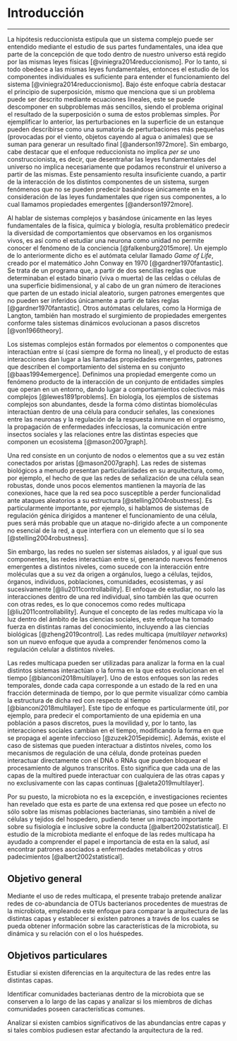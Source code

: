 # Introducción {-}

----

La hipótesis reduccionista estipula que un sistema complejo puede ser entendido mediante el estudio de sus partes fundamentales, una idea que parte de la concepción de que todo dentro de nuestro universo está regido por las mismas leyes físicas [@viniegra2014reduccionismo]. Por lo tanto, si todo obedece a las mismas leyes fundamentales, entonces el estudio de los componentes individuales es suficiente para entender el funcionamiento del sistema [@viniegra2014reduccionismo].  Bajo éste enfoque cabría destacar el principio de superposición, mismo que menciona que si un problema puede ser descrito mediante ecuaciones lineales, este se puede descomponer en subproblemas más sencillos, siendo el problema original el resultado de la superposición o suma de estos problemas simples. Por ejemplificar lo anterior, las perturbaciones en la superficie de un estanque pueden describirse como una sumatoria de perturbaciones más pequeñas (provocadas por el viento, objetos cayendo al agua o animales) que se suman para generar un resultado final [@anderson1972more]. Sin embargo, cabe destacar que el enfoque reduccionista no implica *per se* uno construccionista, es decir, que desentrañar las leyes fundamentales del universo no implica necesariamente que podamos reconstruir el universo a partir de las mismas. Este pensamiento resulta insuficiente cuando, a partir de la interacción de los distintos componentes de un sistema, surgen fenómenos que no se pueden predecir basándose únicamente en la consideración de las leyes fundamentales que rigen sus componentes, a lo cual llamamos propiedades emergentes [@anderson1972more].

Al hablar de sistemas complejos y basándose únicamente en las leyes fundamentales de la física, química y biología, resulta problemático predecir la diversidad de comportamientos  que observamos en los organismos vivos, es así como el estudiar una neurona como unidad no permite conocer el fenómeno de la conciencia [@falkenburg2015more]. Un ejemplo de lo anteriormente dicho es el autómata celular llamado *Game of Life*, creado por el matemático John Conway en 1970 [@gardner1970fantastic]. Se trata de un programa que, a partir de dos sencillas reglas que determinaban el estado binario (viva o muerta) de las celdas o células de una superficie bidimensional, y al cabo de un gran número de iteraciones que parten de un estado inicial aleatorio, surgen patrones emergentes que no pueden ser inferidos únicamente a partir de tales reglas [@gardner1970fantastic]. Otros autómatas celulares, como la Hormiga de Langton, también han mostrado el surgimiento de propiedades emergentes conforme tales sistemas dinámicos evolucionan a pasos discretos [@von1966theory].

Los sistemas complejos están formados por elementos o componentes que interactúan entre sí (casi siempre de forma no lineal), y el producto de estas interacciones dan lugar a las llamadas propiedades emergentes, patrones que describen el comportamiento del sistema en su conjunto [@baas1994emergence]. Definimos una propiedad emergente como un fenómeno producto de la interacción de un conjunto de entidades simples que operan en un entorno, dando lugar a comportamientos colectivos más complejos [@lewes1891problems]. En biología, los ejemplos de sistemas complejos son abundantes, desde la forma cómo  distintas biomoléculas interactúan dentro de una célula para conducir señales, las conexiones entre las neuronas y la regulación de la respuesta inmune en el organismo, la propagación de enfermedades infecciosas, la comunicación entre insectos sociales y las relaciones entre las distintas especies que componen un ecosistema [@mason2007graph].

Una red consiste en un conjunto de nodos o elementos que a su vez están conectados por aristas [@mason2007graph]. Las redes de sistemas biológicos a menudo presentan particularidades en su arquitectura, como, por ejemplo, el hecho de que las redes de señalización de una célula sean robustas, donde unos pocos elementos mantienen la mayoría de las conexiones, hace que la red sea poco susceptible a perder funcionalidad ante ataques aleatorios a su estructura [@stelling2004robustness]. Es particularmente importante, por ejemplo, si hablamos de sistemas de regulación génica dirigidos a mantener el funcionamiento de una célula, pues será más probable que un ataque no-dirigido afecte a un componente no esencial de la red, a que interfiera con un elemento que sí lo sea [@stelling2004robustness].

Sin embargo, las redes no suelen ser sistemas aislados, y al igual que sus componentes, las redes interactúan entre sí, generando nuevos fenómenos emergentes a distintos niveles, como sucede con la interacción entre moléculas que a su vez da origen a orgánulos, luego a células, tejidos, órganos, individuos, poblaciones, comunidades, ecosistemas, y así sucesivamente [@liu2011controllability]. El enfoque de estudiar, no solo las interacciones dentro de una red individual, sino también las que ocurren con otras redes, es lo que conocemos como redes multicapa [@liu2011controllability]. Aunque el concepto de las redes multicapa vio la luz dentro del ámbito de las ciencias sociales, este enfoque ha tomado fuerza en distintas ramas del conocimiento, incluyendo a las ciencias biológicas [@zheng2019control]. Las redes multicapa (*multilayer networks*) son un nuevo enfoque que ayuda a comprender fenómenos como la regulación celular a distintos niveles.

Las redes multicapa pueden ser utilizadas para analizar la forma en la cual distintos sistemas interactúan o la forma en la que estos evolucionan en el tiempo [@bianconi2018multilayer]. Uno de estos enfoques son las redes temporales, donde cada capa corresponde a un estado de la red en una fracción determinada de tiempo, por lo que permite visualizar cómo cambia la estructura de dicha red con respecto al tiempo [@bianconi2018multilayer]. Este tipo de enfoque es particularmente útil, por ejemplo, para predecir el comportamiento de una epidemia en una población a pasos discretos, pues la movilidad y, por lo tanto, las interacciones sociales cambian en el tiempo, modificando la forma en que se propaga el agente infeccioso [@zuzek2015epidemic]. Además, existe el caso de sistemas que pueden interactuar a distintos niveles, como los mecanismos de regulación de una célula, donde proteínas pueden interactuar directamente con el DNA o RNAs que pueden bloquear el procesamiento de algunos transcritos. Esto significa que cada una de las capas de la multired puede interactuar con cualquiera de las otras capas y no exclusivamente con las capas continuas [@aleta2019multilayer].

Por su puesto, la microbiota no es la excepción, e investigaciones recientes han revelado que esta es parte de una extensa red que posee un efecto no sólo sobre las mismas poblaciones bacterianas, sino también a nivel de células y tejidos del hospedero, pudiendo tener un impacto importante sobre su fisiología e inclusive sobre la conducta [@albert2002statistical]. El estudio de la microbiota mediante el enfoque de las redes multicapa ha ayudado a comprender el papel e importancia de esta en la salud, así encontrar patrones asociados a enfermedades metabólicas y otros padecimientos [@albert2002statistical].

## Objetivo general {-}

Mediante el uso de redes multicapa, el presente trabajo pretende analizar redes de co-abundancia de OTUs bacterianos procedentes de muestras de la microbiota, empleando este enfoque para comparar la arquitectura de las distintas capas y establecer si existen patrones a través de los cuales se pueda obtener información sobre las características de la microbiota, su dinámica y su relación con el o los huéspedes.

## Objetivos particulares {-}

Estudiar si existen diferencias en la arquitectura de las redes entre las distintas capas.

Identificar comunidades bacterianas dentro de la microbiota que se conserven a lo largo de las capas y analizar si los miembros de dichas comunidades poseen características comunes.

Analizar si existen cambios significativos de las abundancias entre capas y si tales combios pudiesen estar afectando la arquitectura de la red.
